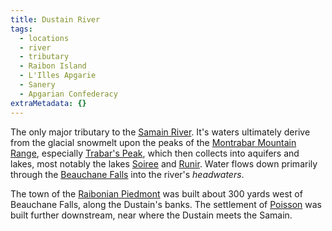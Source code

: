 ```yaml
---
title: Dustain River
tags:
  - locations
  - river
  - tributary
  - Raibon Island
  - L'Illes Apgarie
  - Sanery
  - Apgarian Confederacy
extraMetadata: {}
---
```


The only major tributary to the [Samain River](./samain-river.mdx). It's waters
ultimately derive from the glacial snowmelt upon the peaks of the
[Montrabar Mountain Range](./montrabar-mountain-range.mdx), especially
[Trabar's Peak](./trabars-peak.mdx), which then collects into aquifers and
lakes, most notably the lakes [Soiree](./lake-soiree.mdx) and
[Runir](./lake-runir.mdx). Water flows down primarily through the
[Beauchane Falls](./beauchane-falls.mdx) into the river's _headwaters_.

The town of the [Raibonian Piedmont](./piedmont-raibon.mdx) was built about 300
yards west of Beauchane Falls, along the Dustain's banks. The settlement of
[Poisson](./poisson.mdx) was built further downstream, near where the Dustain
meets the Samain.
